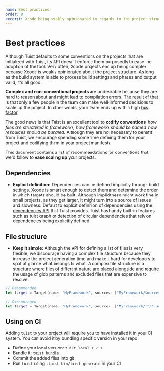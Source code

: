```yaml
---
name: Best practices
order: 8
excerpt: Xcode being weakly opinionated in regards to the project structure might result in complex and hard to manage project. To prevent that, this document describes best practices that users of Tuist can follow to have projects that are optimal and easy to reason about.
---
```


# Best practices

Although Tuist defaults to some conventions on the projects that are initialized with Tuist, its API doesn't enforce them purposedly to ease the adoption of the tool. Very often, Xcode projects end up being complex because Xcode is weakly opinionated about the project structure. As long as the build system is able to process build settings and phases and output valid, it's all good.

**Complex and non-conventional projects** are undesirable because they are hard to reason about and might lead to compilation errors. The result of that is that only a few people in the team can make well-informed decisions to scale up the project. In other words, your team ends up with a high [bus factor](https://en.wikipedia.org/wiki/Bus_factor).

The good news is that Tuist is an excellent tool to **codify conventions**: _how files are structured in frameworks, how frameworks should be named,
how resources should be bundled._ Although they are not necessary to benefit from Tuist, we encourage spending some time defining them for your project and codifying them in your project manifests.

This document contains a list of recommendations for conventions that we'd follow to **ease scaling up** your projects.

## Dependencies

- **Explicit definition:** Dependencies can be defined implicitly through build settings. Xcode is smart enough to detect them and determine the order in which targets should be built. Although implicitness might work fine in small projects, as they get larger, it might turn into a source of issues and slowness. Default to explicit definition of dependencies using the [dependencies API](/docs/usage/dependencies/) that Tuist provides. Tuist has handy built-in features such as [tuist graph](/docs/commands/graph/) or detection of circular dependencies that rely on dependencies being explicitly defined.

## File structure

- **Keep it simple:** Although the API for defining a list of files is very flexible, we discourage having a complex file structure because they increase the project generation time and make it hard for developers to spot at glance what belongs to what. A complex file structure is a structure where files of different nature are placed alongside and require the usage of glob patterns and excluded files that are expensive to resolve.

```swift
// Recommended
let target = Target(name: "MyFramework", sources: ["MyFramework/Sources"])

// Discouraged
let target = Target(name: "MyFramework", sources: ["MyFramework/**/*.swift"])
```

## Using on CI

Adding `tuist` to your project will require you to have installed it in your CI system. You can avoid it by bundling specific version in your repo:

- Define your local version: `tuist local 1.7.1`
- Bundle it: `tuist bundle`
- Commit the added files into git
- Run `tuist` using `.tuist-bin/tuist generate` in your CI